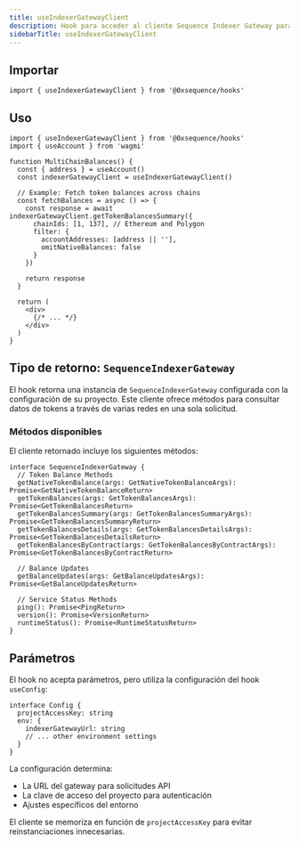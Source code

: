 ```yaml
---
title: useIndexerGatewayClient
description: Hook para acceder al cliente Sequence Indexer Gateway para consultas multi-red
sidebarTitle: useIndexerGatewayClient
---
```


## Importar

```tsx
import { useIndexerGatewayClient } from '@0xsequence/hooks'
```

## Uso

```tsx
import { useIndexerGatewayClient } from '@0xsequence/hooks'
import { useAccount } from 'wagmi'

function MultiChainBalances() {
  const { address } = useAccount()
  const indexerGatewayClient = useIndexerGatewayClient()
  
  // Example: Fetch token balances across chains
  const fetchBalances = async () => {
    const response = await indexerGatewayClient.getTokenBalancesSummary({
      chainIds: [1, 137], // Ethereum and Polygon
      filter: {
        accountAddresses: [address || ''],
        omitNativeBalances: false
      }
    })
    
    return response
  }

  return (
    <div>
      {/* ... */}
    </div>
  )
}
```

## Tipo de retorno: `SequenceIndexerGateway`
El hook retorna una instancia de `SequenceIndexerGateway` configurada con la configuración de su proyecto. Este cliente ofrece métodos para consultar datos de tokens a través de varias redes en una sola solicitud.

### Métodos disponibles
El cliente retornado incluye los siguientes métodos:

```tsx
interface SequenceIndexerGateway {
  // Token Balance Methods
  getNativeTokenBalance(args: GetNativeTokenBalanceArgs): Promise<GetNativeTokenBalanceReturn>
  getTokenBalances(args: GetTokenBalancesArgs): Promise<GetTokenBalancesReturn>
  getTokenBalancesSummary(args: GetTokenBalancesSummaryArgs): Promise<GetTokenBalancesSummaryReturn>
  getTokenBalancesDetails(args: GetTokenBalancesDetailsArgs): Promise<GetTokenBalancesDetailsReturn>
  getTokenBalancesByContract(args: GetTokenBalancesByContractArgs): Promise<GetTokenBalancesByContractReturn>
  
  // Balance Updates
  getBalanceUpdates(args: GetBalanceUpdatesArgs): Promise<GetBalanceUpdatesReturn>
  
  // Service Status Methods
  ping(): Promise<PingReturn>
  version(): Promise<VersionReturn>
  runtimeStatus(): Promise<RuntimeStatusReturn>
}
```

## Parámetros
El hook no acepta parámetros, pero utiliza la configuración del hook `useConfig`:

```tsx
interface Config {
  projectAccessKey: string
  env: {
    indexerGatewayUrl: string
    // ... other environment settings
  }
}
```

La configuración determina:
- La URL del gateway para solicitudes API
- La clave de acceso del proyecto para autenticación
- Ajustes específicos del entorno

El cliente se memoriza en función de `projectAccessKey` para evitar reinstanciaciones innecesarias.